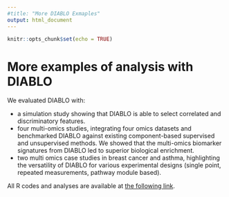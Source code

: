 ```yaml
---
#title: "More DIABLO Exmaples"
output: html_document
---
```


```r
knitr::opts_chunk$set(echo = TRUE)
```

# More examples of analysis with DIABLO

We evaluated DIABLO with:

- a simulation study showing that DIABLO is able to select correlated and discriminatory features.
- four multi-omics studies, integrating four omics datasets and benchmarked DIABLO against existing component-based supervised and unsupervised methods. We showed that the multi-omics biomarker signatures from DIABLO led to superior biological enrichment.
- two multi omics case studies in breast cancer and asthma, highlighting the versatility of DIABLO for various experimental designs (single point, repeated measurements, pathway module based).

All R codes and analyses are available at [the following link](http://amritsingh.ca/diablo/).

